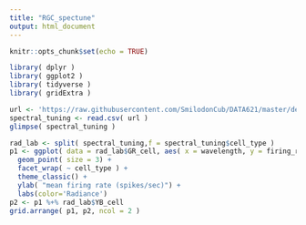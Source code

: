 ```yaml
---
title: "RGC_spectune"
output: html_document
---
```


```r
knitr::opts_chunk$set(echo = TRUE)
```

```r
library( dplyr )
library( ggplot2 )
library( tidyverse )
library( gridExtra )
```



```r
url <- 'https://raw.githubusercontent.com/SmilodonCub/DATA621/master/deValoisDeValois_dat.csv'
spectral_tuning <- read.csv( url )
glimpse( spectral_tuning )
```

```r
rad_lab <- split( spectral_tuning,f = spectral_tuning$cell_type )
p1 <- ggplot( data = rad_lab$GR_cell, aes( x = wavelength, y = firing_rate, col = factor( radiance ) ) ) +
  geom_point( size = 3) +
  facet_wrap( ~ cell_type ) +
  theme_classic() +
  ylab( "mean firing rate (spikes/sec)") +
  labs(color='Radiance') 
p2 <- p1 %+% rad_lab$YB_cell
grid.arrange( p1, p2, ncol = 2 )
```

